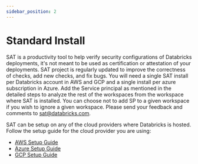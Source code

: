 ```yaml
---
sidebar_position: 2
---
```


# Standard Install

<Admonition type="note" title="Note">

SAT is a productivity tool to help verify security configurations of Databricks deployments, it's not meant to be used as certification or attestation of your deployments. SAT project is regularly updated to improve the correctness of checks, add new checks, and fix bugs. You will need a single SAT install per Databricks account in AWS and GCP and a single install per azure subscription in Azure. Add the Service principal as mentioned in the detailed steps to analyze the rest of the workspaces from the workspace where SAT is installed. You can choose not to add SP to a given workspace if you wish to ignore a given workspace. Please send your feedback and comments to sat@databricks.com.

</Admonition>

SAT can be setup on any of the cloud providers where Databricks is hosted. Follow the setup guide for the cloud provider you are using:

- [AWS Setup Guide](./aws.mdx)
- [Azure Setup Guide](./azure.mdx)
- [GCP Setup Guide](./gcp.mdx)